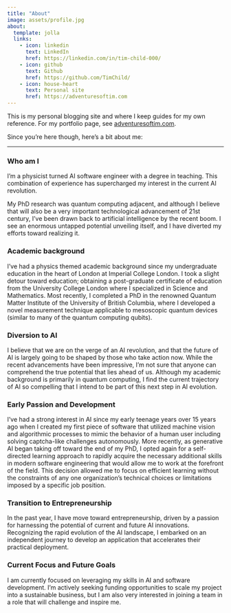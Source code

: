 ```yaml
---
title: "About"
image: assets/profile.jpg
about:
  template: jolla
  links:
    - icon: linkedin
      text: LinkedIn
      href: https://linkedin.com/in/tim-child-000/
    - icon: github
      text: Github
      href: https://github.com/TimChild/	
    - icon: house-heart
      text: Personal site
      href: https://adventuresoftim.com
---
```


This is my personal blogging site and where I keep guides for my own reference. For my portfolio page, see [adventuresoftim.com](https://adventuresoftim.com).

Since you're here though, here's a bit about me:

---


### Who am I
I'm a physicist turned AI software engineer with a degree in teaching. This combination of experience has supercharged my interest in the current AI revolution. 

My PhD research was quantum computing adjacent, and although I believe that will also be a very important technological advancement of 21st century, I've been drawn back to artificial intelligence by the recent boom. I see an enormous untapped potential unveiling itself, and I have diverted my efforts toward realizing it.

### Academic background
I've had a physics themed academic background since my undergraduate education in the heart of London at Imperial College London. I took a slight detour toward education; obtaining a post-graduate certificate of education from the University College London where I specialized in Science and Mathematics. Most recently, I completed a PhD in the renowned Quantum Matter Institute of the University of British Columbia, where I developed a novel measurement technique applicable to mesoscopic quantum devices (similar to many of the quantum computing qubits).

### Diversion to AI
I believe that we are on the verge of an AI revolution, and that the future of AI is largely going to be shaped by those who take action now. While the recent advancements have been impressive, I'm not sure that anyone can comprehend the true potential that lies ahead of us. Although my academic background is primarily in quantum computing, I find the current trajectory of AI so compelling that I intend to be part of this next step in AI evolution.

### Early Passion and Development
I've had a strong interest in AI since my early teenage years over 15 years ago when I created my first piece of software that utilized machine vision and algorithmic processes to mimic the behavior of a human user including solving captcha-like challenges autonomously. More recently, as generative AI began taking off toward the end of my PhD, I opted again for a self-directed learning approach to rapidly acquire the necessary additional skills in modern software engineering that would allow me to work at the forefront of the field. This decision allowed me to focus on efficient learning without the constraints of any one organization's technical choices or limitations imposed by a specific job position.

### Transition to Entrepreneurship
In the past year, I have move toward entrepreneurship, driven by a passion for harnessing the potential of current and future AI innovations. Recognizing the rapid evolution of the AI landscape, I embarked on an independent journey to develop an application that accelerates their practical deployment.

### Current Focus and Future Goals
I am currently focused on leveraging my skills in AI and software development. I'm actively seeking funding opportunities to scale my project into a sustainable business, but I am also very interested in joining a team in a role that will challenge and inspire me.
